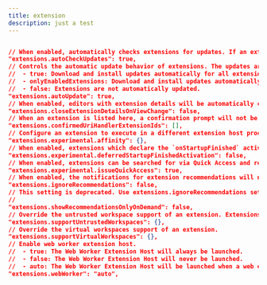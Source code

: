 ```yaml
---
title: extension
description: just a test
---
```

```json

// When enabled, automatically checks extensions for updates. If an extension has an update, it is marked as outdated in the Extensions view. The updates are fetched from a Microsoft online service.
"extensions.autoCheckUpdates": true,
// Controls the automatic update behavior of extensions. The updates are fetched from a Microsoft online service.
//  - true: Download and install updates automatically for all extensions.
//  - onlyEnabledExtensions: Download and install updates automatically only for enabled extensions.
//  - false: Extensions are not automatically updated.
"extensions.autoUpdate": true,
// When enabled, editors with extension details will be automatically closed upon navigating away from the Extensions View.
"extensions.closeExtensionDetailsOnViewChange": false,
// When an extension is listed here, a confirmation prompt will not be shown when that extension handles a URI.
"extensions.confirmedUriHandlerExtensionIds": [],
// Configure an extension to execute in a different extension host process.
"extensions.experimental.affinity": {},
// When enabled, extensions which declare the `onStartupFinished` activation event will be activated after a timeout.
"extensions.experimental.deferredStartupFinishedActivation": false,
// When enabled, extensions can be searched for via Quick Access and report issues from there.
"extensions.experimental.issueQuickAccess": true,
// When enabled, the notifications for extension recommendations will not be shown.
"extensions.ignoreRecommendations": false,
// This setting is deprecated. Use extensions.ignoreRecommendations setting to control recommendation notifications. Use Extensions view's visibility actions to hide Recommended view by default.
//
"extensions.showRecommendationsOnlyOnDemand": false,
// Override the untrusted workspace support of an extension. Extensions using `true` will always be enabled. Extensions using `limited` will always be enabled, and the extension will hide functionality that requires trust. Extensions using `false` will only be enabled only when the workspace is trusted.
"extensions.supportUntrustedWorkspaces": {},
// Override the virtual workspaces support of an extension.
"extensions.supportVirtualWorkspaces": {},
// Enable web worker extension host.
//  - true: The Web Worker Extension Host will always be launched.
//  - false: The Web Worker Extension Host will never be launched.
//  - auto: The Web Worker Extension Host will be launched when a web extension needs it.
"extensions.webWorker": "auto",
```
